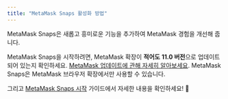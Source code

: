 ```yaml
---
title: "MetaMask Snaps 활성화 방법"
---
```


MetaMask Snaps은 새롭고 흥미로운 기능을 추가하여 MetaMask 경험을 개선해 줍니다.

MetaMask Snaps을 시작하려면, MetaMask 확장이 **적어도** **11.0 버전**으로 업데이트되어 있는지 확인하세요. [MetaMask 업데이트에 관해 자세히 알아보세요](/managing-my-wallet/using-metamask/how-to-update-the-version-of-metamask). MetaMask Snaps은 MetaMask 브라우저 확장에서만 사용할 수 있습니다.

그리고 [MetaMask Snaps 시작](/metamask-snaps/getting-started-with-metamask-snaps) 가이드에서 자세한 내용을 확인하세요! 🚀
